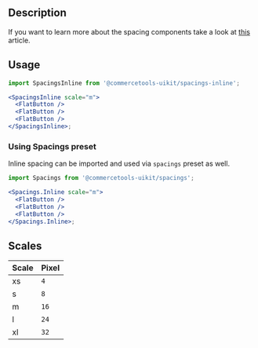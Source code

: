

<Meta of={InlineStories} />

## Description

If you want to learn more about the spacing components take a look at
[this](https://medium.com/eightshapes-llc/space-in-design-systems-188bcbae0d62)
article.

## Usage

```jsx
import SpacingsInline from '@commercetools-uikit/spacings-inline';

<SpacingsInline scale="m">
  <FlatButton />
  <FlatButton />
  <FlatButton />
</SpacingsInline>;
```

### Using Spacings preset

Inline spacing can be imported and used via `spacings` preset as well.

```jsx
import Spacings from '@commercetools-uikit/spacings';

<Spacings.Inline scale="m">
  <FlatButton />
  <FlatButton />
  <FlatButton />
</Spacings.Inline>;
```

## Scales

| Scale | Pixel |
| :---- | :---- |
| xs    | `4`   |
| s     | `8`   |
| m     | `16`  |
| l     | `24`  |
| xl    | `32`  |

<Canvas of={InlineStories.Default} />

